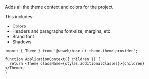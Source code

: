 Adds all the theme context and colors for the project.

This includes:

- Colors
- Headers and paragraphs font-size, margins, etc
- Brand font
- Shadows

```tsx
import { Theme } from '@waweb/base-ui.theme.theme-provider';

function ApplicationContext({ children }) {
  return <Theme className={styles.additionalClasses}>{children}</Theme>;
}
```
